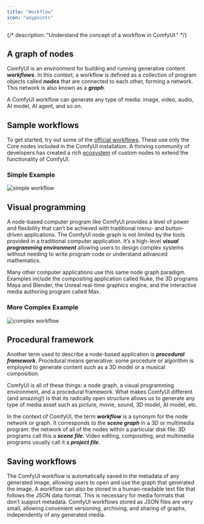 ```yaml
---
title: "Workflow"
icon: "waypoints"
---
```


{/*
description: "Understand the concept of a workflow in ComfyUI."
*/}


## A graph of nodes

ComfyUI is an environment for building and running generative content **_workflows_**. In this context, a workflow is defined as a collection of program objects called **_nodes_** that are connected to each other, forming a network. This network is also known as a **_graph_**.

A ComfyUI workflow can generate any type of media: image, video, audio, AI model, AI agent, and so on.


## Sample workflows

To get started, try out some of the [official workflows](https://comfyanonymous.github.io/ComfyUI_examples). These use only the Core nodes included in the ComfyUI installation. A thriving community of developers has created a rich [ecosystem](https://registry.comfy.org) of custom nodes to extend the functionality of ComfyUI.

### Simple Example
![simple workflow](/images/simple_workflow.jpeg)


## Visual programming

A node-based computer program like ComfyUI provides a level of power and flexibility that can’t be achieved with traditional menu- and button-driven applications. The ComfyUI node graph is not limited by the tools provided in a traditional computer application. It’s a high-level **_visual programming environment_** allowing users to design complex systems without needing to write program code or understand advanced mathematics.

Many other computer applications use this same node graph paradigm. Examples include the compositing application called Nuke, the 3D programs Maya and Blender, the Unreal real-time graphics engine, and the interactive media authoring program called Max.

### More Complex Example
![complex workflow](/images/complex_workflow.jpeg)


## Procedural framework

Another term used to describe a node-based application is **_procedural framework_**. Procedural means generative: some procedure or algorithm is employed to generate content such as a 3D model or a musical composition.

ComfyUI is all of these things: a node graph, a visual programming environment, and a procedural framework. What makes ComfyUI different (and amazing!) is that its radically open structure allows us to generate any type of media asset such as picture, movie, sound, 3D model, AI model, etc.

In the context of ComfyUI, the term **_workflow_** is a synonym for the node network or graph. It corresponds to the **_scene graph_** in a 3D or multimedia program: the network of all of the nodes within a particular disk file. 3D programs call this a **_scene file_**. Video editing, compositing, and multimedia programs usually call it a **_project file_**.


## Saving workflows

The ComfyUI workflow is automatically saved in the metadata of any generated image, allowing users to open and use the graph that generated the image. A workflow can also be stored in a human-readable text file that follows the JSON data format. This is necessary for media formats that don’t support metadata. ComfyUI workflows stored as JSON files are very small, allowing convenient versioning, archiving, and sharing of graphs, independently of any generated media.